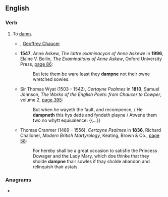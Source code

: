 ==English==

===Verb===
{{en-verb|dampn}}

# {{lb|en|transitive|obsolete}} To [[damn]].
#* {{rfdate|}}, [[w:Geoffrey Chaucer|Geoffrey Chaucer]]
#* '''1547''', Anne Askew, ''The lattre examinacyon of Anne Askewe'' in '''1996''', Elaine V. Beilin, ''The Examinations of Anne Askew'', Oxford University Press, [http://books.google.com/books?id=8EwO0zSIQ04C&pg=PA86&dq=%22dampne%22#v=onepage page 86]:
#*: But lete them be ware least they '''dampne''' not their owne wretched sowles.
#* Sir Thomas Wyat (1503 – 1542), ''Certayne Psalmes'' in '''1810''', Samuel Johnson, ''The Works of the English Poets: from Chaucer to Cowper'', volume 2, [http://books.google.com/books?id=hOs_AAAAYAAJ&pg=PA395&dq=%22dampneth%22#v=onepage page 395]:
#*: But when he wayeth the fault, and recompence, / He '''dampneth''' this hys dede and fyndeth playne / Atwene them two no whytt equiualence: {{...}}
#* Thomas Cranmer (1489 – 1556), ''Certayne Psalmes'' in '''1836''', Richard Challoner, ''Modern British Martyrology'', Keating, Brown & Co., [http://books.google.com/books?id=mIgwAQAAMAAJ&pg=PA58&dq=%22dampne%22#v=onepage page 58]:
#*: For hereby shall be a great occasion to satisfie the Princess Dowager and the Lady Mary, which doe thinke that they sholde '''dampne''' thair sowles if thay sholde abandon and relinquish thair astats.

===Anagrams===
* {{anagrams|en|a=ademnp|dampen|madnep}}